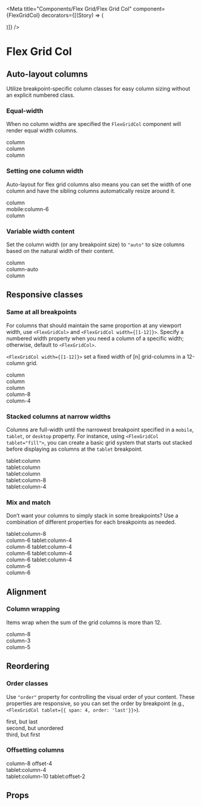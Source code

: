 

<Meta
    title="Components/Flex Grid/Flex Grid Col"
    component={FlexGridCol}
    decorators={[(Story) => (<div className="story-flex-grid-col"><Story/></div>)]}
/>

# Flex Grid Col

## Auto-layout columns

Utilize breakpoint-specific column classes for easy column sizing without an explicit numbered class.

### Equal-width

When no column widths are specified the `FlexGridCol` component will render equal width columns.

<Canvas>
    <Story name='Equal-width'>
        <FlexGridRow>
            <FlexGridCol>
                <div>column</div>
            </FlexGridCol>
            <FlexGridCol>
                <div>column</div>
            </FlexGridCol>
            <FlexGridCol>
                <div>column</div>
            </FlexGridCol>
        </FlexGridRow>
    </Story>
</Canvas>

### Setting one column width

Auto-layout for flex grid columns also means you can set the width of one column and have the sibling columns automatically resize around it.

<Canvas>
    <Story name='Setting one column width'>
        <FlexGridRow>
            <FlexGridCol>
                <div>column</div>
            </FlexGridCol>
            <FlexGridCol mobile={6}>
                <div>mobile:column-6</div>
            </FlexGridCol>
            <FlexGridCol>
                <div>column</div>
            </FlexGridCol>
        </FlexGridRow>
    </Story>
</Canvas>

### Variable width content

Set the column width (or any breakpoint size) to `"auto"` to size columns based on the natural width of their content.

<Canvas>
    <Story name='Variable width content'>
        <FlexGridRow>
            <FlexGridCol>
                <div>column</div>
            </FlexGridCol>
            <FlexGridCol width="auto">
                <div>column-auto</div>
            </FlexGridCol>
            <FlexGridCol>
                <div>column</div>
            </FlexGridCol>
        </FlexGridRow>
    </Story>
</Canvas>

## Responsive classes

### Same at all breakpoints

For columns that should maintain the same proportion at any viewport width, use `<FlexGridCol>` and `<FlexGridCol width={[1-12]}>`. Specify a numbered width property when you need a column of a specific width; otherwise, default to `<FlexGridCol>`.

`<FlexGridCol width={[1-12]}>` set a fixed width of [n] grid-columns in a 12-column grid.

<Canvas>
    <Story name='Same at all breakpoints'>
        <FlexGridRow>
            <FlexGridCol>
                <div>column</div>
            </FlexGridCol>
            <FlexGridCol>
                <div>column</div>
            </FlexGridCol>
            <FlexGridCol>
                <div>column</div>
            </FlexGridCol>
        </FlexGridRow>
        <FlexGridRow>
            <FlexGridCol width={8}>
                <div>column-8</div>
            </FlexGridCol>
            <FlexGridCol width={4}>
                <div>column-4</div>
            </FlexGridCol>
        </FlexGridRow>
    </Story>
</Canvas>

### Stacked columns at narrow widths

Columns are full-width until the narrowest breakpoint specified in a `mobile`, `tablet`, or `desktop` property. For instance, using `<FlexGridCol tablet="fill">`, you can create a basic grid system that starts out stacked before displaying as columns at the `tablet` breakpoint.

<Canvas>
    <Story name='Stacked columns at narrow widths'>
        <FlexGridRow>
            <FlexGridCol tablet="fill">
                <div>tablet:column</div>
            </FlexGridCol>
            <FlexGridCol tablet="fill">
                <div>tablet:column</div>
            </FlexGridCol>
            <FlexGridCol tablet="fill">
                <div>tablet:column</div>
            </FlexGridCol>
        </FlexGridRow>
        <FlexGridRow>
            <FlexGridCol tablet={8}>
                <div>tablet:column-8</div>
            </FlexGridCol>
            <FlexGridCol tablet={4}>
                <div>tablet:column-4</div>
            </FlexGridCol>
        </FlexGridRow>
    </Story>
</Canvas>

### Mix and match

Don’t want your columns to simply stack in some breakpoints? Use a combination of different properties for each breakpoints as needed.

<Canvas>
    <Story name='Mix and match'>
        <FlexGridRow>
            <FlexGridCol tablet={8}>
                <div>tablet:column-8</div>
            </FlexGridCol>
            <FlexGridCol width={6} tablet={4}>
                <div>column-6 tablet:column-4</div>
            </FlexGridCol>
        </FlexGridRow>
        <FlexGridRow>
            <FlexGridCol width={6} tablet={4}>
                <div>column-6 tablet:column-4</div>
            </FlexGridCol>
            <FlexGridCol width={6} tablet={4}>
                <div>column-6 tablet:column-4</div>
            </FlexGridCol>
            <FlexGridCol width={6} tablet={4}>
                <div>column-6 tablet:column-4</div>
            </FlexGridCol>
        </FlexGridRow>
        <FlexGridRow>
            <FlexGridCol width={6}>
                <div>column-6</div>
            </FlexGridCol>
            <FlexGridCol width={6}>
                <div>column-6</div>
            </FlexGridCol>
        </FlexGridRow>
    </Story>
</Canvas>

## Alignment

### Column wrapping

Items wrap when the sum of the grid columns is more than 12.

<Canvas>
    <Story name='Column wrapping'>
        <FlexGridRow>
            <FlexGridCol width={8}>
                <div>column-8</div>
            </FlexGridCol>
            <FlexGridCol width={3}>
                <div>column-3</div>
            </FlexGridCol>
            <FlexGridCol width={5}>
                <div>column-5</div>
            </FlexGridCol>
        </FlexGridRow>
    </Story>
</Canvas>

## Reordering

### Order classes

Use `"order"` property for controlling the visual order of your content. These properties are responsive, so you can set the order by breakpoint (e.g., `<FlexGridCol tablet={{ span: 4, order: 'last'}}>`).

<Canvas>
    <Story name='Order classes'>
        <FlexGridRow>
            <FlexGridCol tablet={{ span: 4, order: 'last'}}>
                <div>first, but last</div>
            </FlexGridCol>
            <FlexGridCol>
                <div>second, but unordered</div>
            </FlexGridCol>
            <FlexGridCol tablet={{ span: 4, order: 'first'}}>
                <div>third, but first</div>
            </FlexGridCol>
        </FlexGridRow>
    </Story>
</Canvas>

### Offsetting columns

<Canvas>
    <Story name='Offsetting columns'>
        <FlexGridRow>
            <FlexGridCol width={{ span: 8, offset: 4 }}>
                <div>column-8 offset-4</div>
            </FlexGridCol>
        </FlexGridRow>
        <FlexGridRow>
            <FlexGridCol tablet={4}>
                <div>tablet:column-4</div>
            </FlexGridCol>
            <FlexGridCol tablet={{ span: 4, offset: 4 }}>
                <div>tablet:column-10 tablet:offset-2</div>
            </FlexGridCol>
        </FlexGridRow>
    </Story>
</Canvas>

## Props
<ArgsTable of={FlexGridCol} />

